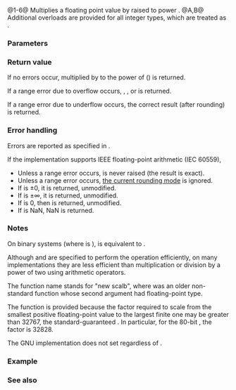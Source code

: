 {{cpp/title|scalbn|scalbnf|scalbnl|scalbln|scalblnf|scalblnl}}
{{cpp/numeric/math/navbar}}
{{dcl begin}}
{{dcl header|cmath}}
{{dcl h|{{c/core|int}} exponent}}
{{dcl rev multi|num=1|since1=c++11|dcl1=
float       scalbn ( float num, int exp );
double      scalbn ( double num, int exp );
long double scalbn ( long double num, int exp );
|since2=c++23|dcl2=
constexpr /* floating-point-type */
            scalbn ( /* floating-point-type */ num, int exp );
}}
{{dcl|num=2|since=c++11|notes={{mark constexpr since c++23}}|
float       scalbnf( float num, int exp );
}}
{{dcl|num=3|since=c++11|notes={{mark constexpr since c++23}}|
long double scalbnl( long double num, int exp );
}}
{{dcl h|{{c/core|long}} exponent}}
{{dcl rev multi|num=4|since1=c++11|dcl1=
float       scalbln ( float num, long exp );
double      scalbln ( double num, long exp );
long double scalbln ( long double num, long exp );
|since2=c++23|dcl2=
constexpr /* floating-point-type */
            scalbln ( /* floating-point-type */ num, long exp );
}}
{{dcl|num=5|since=c++11|notes={{mark constexpr since c++23}}|
float       scalblnf( float num, long exp );
}}
{{dcl|num=6|since=c++11|notes={{mark constexpr since c++23}}|
long double scalblnl( long double num, long exp );
}}
{{dcl h|[[#Notes|Additional overloads]]}}
{{dcl header|cmath}}
{{dcl|num=A|since=c++11|notes={{mark constexpr since c++23}}|
template&lt; class Integer &gt;
double scalbn( Integer num, int exp );
}}
{{dcl|num=B|since=c++11|notes={{mark constexpr since c++23}}|
template&lt; class Integer &gt;
double scalbln( Integer num, long exp );
}}
{{dcl end}}

@1-6@ Multiplies a floating point value {{c|num}} by {{lc|FLT_RADIX}} raised to power {{c|exp}}.{{rev inl|since=c++23| The library provides overloads of {{tt|std::scalbn}} and {{tt|std::scalbln}} for all cv-unqualified floating-point types as the type of the parameter {{c|num}}.}}
@A,B@ Additional overloads are provided for all integer types, which are treated as {{c/core|double}}.

===Parameters===
{{par begin}}
{{par|num|floating-point or integer value}}
{{par|exp|integer value}}
{{par end}}

===Return value===
If no errors occur, {{c|num}} multiplied by {{lc|FLT_RADIX}} to the power of {{c|exp}} ({{math|num&amp;times;FLT_RADIX{{su|p=exp}}}}) is returned.

If a range error due to overflow occurs, {{lc|HUGE_VAL|±HUGE_VAL}}, {{tt|±HUGE_VALF}}, or {{tt|±HUGE_VALL}} is returned.

If a range error due to underflow occurs, the correct result (after rounding) is returned.

===Error handling===
Errors are reported as specified in {{lc|math_errhandling}}.

If the implementation supports IEEE floating-point arithmetic (IEC 60559),
* Unless a range error occurs, {{lc|FE_INEXACT}} is never raised (the result is exact).
* Unless a range error occurs, [[cpp/numeric/fenv/FE_round|the current rounding mode]] is ignored.
* If {{c|num}} is ±0, it is returned, unmodified.
* If {{c|num}} is ±∞, it is returned, unmodified.
* If {{c|exp}} is 0, then {{c|num}} is returned, unmodified.
* If {{c|num}} is NaN, NaN is returned.

===Notes===
On binary systems (where {{lc|FLT_RADIX}} is {{c|2}}), {{tt|std::scalbn}} is equivalent to {{lc|std::ldexp}}.

Although {{tt|std::scalbn}} and {{tt|std::scalbln}} are specified to perform the operation efficiently, on many implementations they are less efficient than multiplication or division by a power of two using arithmetic operators.

The function name stands for "new scalb", where {{tt|scalb}} was an older non-standard function whose second argument had floating-point type.

The {{tt|std::scalbln}} function is provided because the factor required to scale from the smallest positive floating-point value to the largest finite one may be greater than 32767, the standard-guaranteed {{lc|INT_MAX}}. In particular, for the 80-bit {{c/core|long double}}, the factor is 32828.

The GNU implementation does not set {{tt|errno}} regardless of {{tt|math_errhandling}}.

{{cpp/numeric/math/additional integer overload note|scalbn}}

===Example===
{{example
|code=
#include &lt;cerrno&gt;
#include &lt;cfenv&gt;
#include &lt;cmath&gt;
#include &lt;cstring&gt;
#include &lt;iostream&gt;
// #pragma STDC FENV_ACCESS ON

int main()
{
    std::cout &lt;&lt; "scalbn(7, -4) = " &lt;&lt; std::scalbn(7, -4) &lt;&lt; '\n'
              &lt;&lt; "scalbn(1, -1074) = " &lt;&lt; std::scalbn(1, -1074)
              &lt;&lt; " (minimum positive subnormal double)\n"
              &lt;&lt; "scalbn(nextafter(1,0), 1024) = "
              &lt;&lt; std::scalbn(std::nextafter(1,0), 1024)
              &lt;&lt; " (largest finite double)\n";
    
    // special values
    std::cout &lt;&lt; "scalbn(-0, 10) = " &lt;&lt; std::scalbn(-0.0, 10) &lt;&lt; '\n'
              &lt;&lt; "scalbn(-Inf, -1) = " &lt;&lt; std::scalbn(-INFINITY, -1) &lt;&lt; '\n';
    
    // error handling
    errno = 0;
    std::feclearexcept(FE_ALL_EXCEPT);
    
    std::cout &lt;&lt; "scalbn(1, 1024) = " &lt;&lt; std::scalbn(1, 1024) &lt;&lt; '\n';
    
    if (errno == ERANGE)
        std::cout &lt;&lt; "    errno == ERANGE: " &lt;&lt; std::strerror(errno) &lt;&lt; '\n';
    if (std::fetestexcept(FE_OVERFLOW))
        std::cout &lt;&lt; "    FE_OVERFLOW raised\n";
}
|p=true
|output=
scalbn(7, -4) = 0.4375
scalbn(1, -1074) = 4.94066e-324 (minimum positive subnormal double)
scalbn(nextafter(1,0), 1024) = 1.79769e+308 (largest finite double)
scalbn(-0, 10) = -0
scalbn(-Inf, -1) = -inf
scalbn(1, 1024) = inf
    errno == ERANGE: Numerical result out of range
    FE_OVERFLOW raised
}}

===See also===
{{dsc begin}}
{{dsc inc|cpp/numeric/math/dsc frexp}}
{{dsc inc|cpp/numeric/math/dsc ldexp}}
{{dsc see c|c/numeric/math/scalbn}}
{{dsc end}}

{{langlinks|de|es|fr|it|ja|pt|ru|zh}}